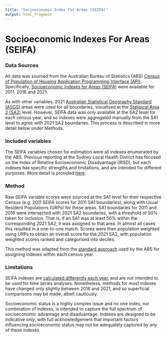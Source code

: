 ```yaml
---
title: "Socioeconomic Index For Areas (SEIFA)"
output: html_fragment
---
```


# Socioeconomic Indexes For Areas (SEIFA)
### Data Sources
All data was sourced from the Australian Bureau of Statistics (ABS) [Census of Population of Housing](https://www.abs.gov.au/census) [Application Programming Interface (API)](https://www.abs.gov.au/about/data-services/application-programming-interfaces-apis/data-api-user-guide). Specifically, [Socioeconomic Indexes for Areas (SEIFA)](https://www.abs.gov.au/statistics/people/people-and-communities/socio-economic-indexes-areas-seifa-australia/latest-release) were available for 2011, 2016 and 2021. 

As with other variables, 2021 [Australian Statistical Geography Standard (ASGS)](https://www.abs.gov.au/statistics/statistical-geography/australian-statistical-geography-standard-asgs) areas were used for all boundaries, visualised at the [Statisical Area 2 (SA2)](https://www.abs.gov.au/statistics/standards/australian-statistical-geography-standard-asgs-edition-3/jul2021-jun2026/main-structure-and-greater-capital-city-statistical-areas) level. However, SEIFA data was only available at the SA2 level for each census year, and so indexes were aggregated manually from the SA1 level to agree with 2021 SA2 boundaries. This process is described in more detail below under Methods.


### Included variables
The SEIFA variables chosen for estimation were all indexes enumerated by the ABS. Previous reporting at the Sydney Local Health District has focused on the Index of Relative Socioeconomic Disadvantage (IRSD), but each indexes has specific strengths and limitations, and are intended for different purposes. More detail is provided [here](https://www.abs.gov.au/statistics/people/people-and-communities/socio-economic-indexes-areas-seifa-australia/latest-release).


### Method
Raw SEIFA variable scores were sourced at the SA1 level for their respective Census (e.g. 2011 SEIFA scores for 2011 SA1 boundaries), along with Usual Resident Populations (URPs) for these areas. SA1 boundaries for 2011 and 2016 were intersected with 2021 SA2 boundaries, with a threshold of 50% taken for inclusion. That is, if an SA1 was at least 50% within the corresponding 2021 SA2, it was assigned to that area. In almost all cases this resulted in a one-to-one match. Scores were then population weighted using URPs to obtain an overall score for the 2021 SA2, with population weighted scores ranked and categorised into deciles. 

This method was adapted from the [standard approach](https://www.abs.gov.au/methodologies/socio-economic-indexes-areas-seifa-australia-methodology/2021) used by the ABS for assigning indexes within each census year. 


### Limitations
SEIFA indexes are [calculated differently each year](https://www.abs.gov.au/methodologies/socio-economic-indexes-areas-seifa-australia-methodology/2021), and are not intended to be used for time series analyses. Nonetheless, methods for most indexes have changed only slightly between 2016 and 2021, and so superficial comparisons may be made, albeit cautiously. 

Socioeconomic status is a highly complex issue and no one index, nor combination of indexes, is intended to capture the full spectrum of socioeconomic advantage and disadvantage. Indexes are designed to be indicative only, with full acknowledgement that important factors influencing socioeconomic status may not be adequately captured by any of these indexes. 



